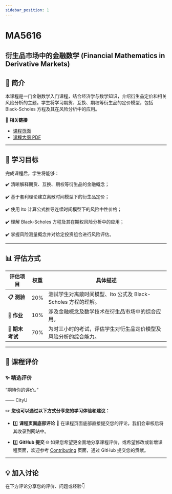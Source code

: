 ```yaml
---
sidebar_position: 1
---
```


# MA5616
## 衍生品市场中的金融数学 (Financial Mathematics in Derivative Markets)

## **📘 简介**
本课程是一门金融数学入门课程，结合经济学与数学知识，介绍衍生品定价和相关风险分析的主题。学生将学习期货、互换、期权等衍生品的定价模型，包括 Black-Scholes 方程及其在风险分析中的应用。

🔗 **相关链接**
- [课程页面](https://www.cityu.edu.hk/catalogue/pg/202526/course/MA5616.htm)
- [课程大纲 PDF](https://www.cityu.edu.hk/catalogue/pg/202526/course/MA5616.pdf)

---

## **🎯 学习目标**

完成课程后，学生将能够：

✔️ 清晰解释期货、互换、期权等衍生品的金融概念；

✔️ 基于套利理论建立离散时间模型下的衍生品定价；

✔️ 使用 Ito 计算公式推导连续时间模型下的风险中性价格；

✔️ 理解 Black-Scholes 方程及其在期权风险分析中的应用；

✔️ 掌握风险测量概念并对给定投资组合进行风险评估。

---

## **📊 评估方式**

| **评估项目**            | **权重** | **具体描述**                                                                                       |
|------------------------|---------|---------------------------------------------------------------------------------------------------|
| **📋 测验**             | 20%      | 测试学生对离散时间模型、Ito 公式及 Black-Scholes 方程的理解。                                           |
| **📂 作业**             | 10%      | 涉及金融概念及数学技术在衍生品市场中的综合应用。                                                       |
| **📝 期末考试**         | 70%      | 为时三小时的考试，评估学生对衍生品定价模型及风险分析的综合能力。                                            |

---

## **💬 课程评价**

### ✨ **精选评价**
<div className={commentStyles.commentBox}>
    <p className={commentStyles.commentText}>
        “期待你的评价。”
    </p>
    <p className={commentStyles.commentAuthor}>—— CityU</p>
</div>

✏️ **您也可以通过以下方式分享您的学习体验和建议：**

- 1️⃣ **课程页面底部评论**
💬 在课程页面底部直接提交您的评论，我们会审核后将其收录到网站中。

- 2️⃣ **GitHub 提交**
🌐 如果您希望更全面地分享课程评价，或希望修改或新增课程页面，欢迎参考 [Contributing](/contributing) 页面，通过 GitHub 提交您的贡献。

---

## **💡 加入讨论**

在下方评论分享您的评价、问题或经验👇
<Utterances />